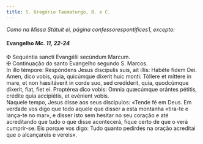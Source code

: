 ```yaml
---
title: S. Gregório Taumaturgo, B. e C.
---
```



<em>Como na Missa Státuit ei, página confessorespontifices1, excepto:</em>

<h4 class="text-center">Evangelho <em>Mc. 11, 22-24</em></h4>
<div class="container-fluid">
<div class="row">
<div class="col-6 text-justify">
<span class="text-danger">&#10016;</span> Sequéntia sancti Evangélii secúndum Marcum.
</div>
<div class="col-6 text-justify">
<span class="text-danger">&#10016;</span> Continuação do santo Evangelho segundo S. Marcos.
</div>
<div class="col-6 dropcaps text-justify">
In illo témpore: Respóndens Jesus discípulis suis, ait illis: Habéte fidem Dei. Amen, dico vobis, quia, quicúmque díxerit huic monti: Tóllere et míttere in mare, et non hæsitáverit in corde suo, sed credíderit, quia, quodcúmque díxerit, fiat, fiet ei. Proptérea dico vobis: Omnia quæcúmque orántes pétitis, crédite quia accipiétis, et evénient vobis. 
</div>
<div class="col-6 dropcaps text-justify">
Naquele tempo, Jesus disse aos seus discípulos: «Tende fé em Deus. Em verdade vos digo que todo aquele que disser a esta montanha «tira-te e lança-te no mar», e disser isto sem hesitar no seu coração e até acreditando que tudo o que disse acontecerá, fique certo de que o verá cumprir-se. Eis porque vos digo: Tudo quanto pedirdes na oração acreditai que o alcançareis e vereis».
</div>
</div>
</div>